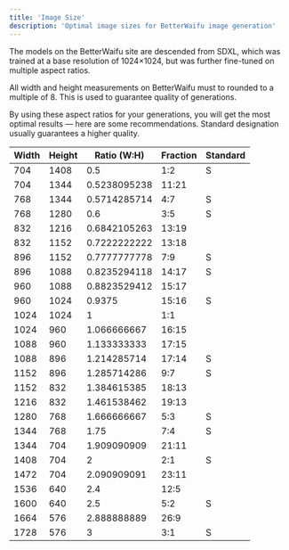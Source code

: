 ```yaml
---
title: 'Image Size'
description: 'Optimal image sizes for BetterWaifu image generation'
---
```


The models on the BetterWaifu site are descended from SDXL, which was trained at a base resolution of 1024×1024, but was further fine-tuned on multiple aspect ratios.

All width and height measurements on BetterWaifu must to rounded to a multiple of 8. This is used to guarantee quality of generations.

By using these aspect ratios for your generations, you will get the most optimal results — here are some recommendations. Standard designation usually guarantees a higher quality.

| Width | Height | Ratio (W:H) | Fraction | Standard |
|-------|--------|-------------|----------|----------|
| 704   | 1408   | 0.5         | 1:2      | S        |
| 704   | 1344   | 0.5238095238| 11:21    |          |
| 768   | 1344   | 0.5714285714| 4:7      | S        |
| 768   | 1280   | 0.6         | 3:5      | S        |
| 832   | 1216   | 0.6842105263| 13:19    |          |
| 832   | 1152   | 0.7222222222| 13:18    |          |
| 896   | 1152   | 0.7777777778| 7:9      | S        |
| 896   | 1088   | 0.8235294118| 14:17    | S        |
| 960   | 1088   | 0.8823529412| 15:17    |          |
| 960   | 1024   | 0.9375      | 15:16    | S        |
| 1024  | 1024   | 1           | 1:1      |          |
| 1024  | 960    | 1.066666667 | 16:15    |          |
| 1088  | 960    | 1.133333333 | 17:15    |          |
| 1088  | 896    | 1.214285714 | 17:14    | S        |
| 1152  | 896    | 1.285714286 | 9:7      | S        |
| 1152  | 832    | 1.384615385 | 18:13    |          |
| 1216  | 832    | 1.461538462 | 19:13    |          |
| 1280  | 768    | 1.666666667 | 5:3      | S        |
| 1344  | 768    | 1.75        | 7:4      | S        |
| 1344  | 704    | 1.909090909 | 21:11    |          |
| 1408  | 704    | 2           | 2:1      | S        |
| 1472  | 704    | 2.090909091 | 23:11    |          |
| 1536  | 640    | 2.4         | 12:5     |          |
| 1600  | 640    | 2.5         | 5:2      | S        |
| 1664  | 576    | 2.888888889 | 26:9     |          |
| 1728  | 576    | 3           | 3:1      | S        |